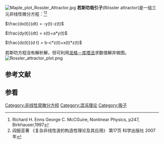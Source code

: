 [[File:Maple_plot_Rossler_Attractor.jpg|thumb]]
'''若斯叻吸引子'''(Rössler attractor)是一组三元非线性微分方程：<ref>Richard H. Enns George C. McCGuire, Nonlinear Physics, p247, Birkhauser,1997</ref><ref>阎振亚著 《复杂非线性波的构造性理论及其应用》 第17页 科学出版社 2007年</ref>

<math> \frac{dx(t)}{dt} = -y(t)-z(t)</math>

<math>\frac{dy(t)}{dt} = x(t)+a*y(t)</math>

<math>\frac{dz(t)}{d t} = b-c*z(t)+x(t)*z(t)</math>

若斯叻方程没有解析解，但可利用[[龙格－库塔法|龙格－库塔法]]求数值解并做图。
[[File:Rossler_attractor_plot.png|center]]
==参考文献==
<references/>

==参看==
{{Wikibooks|Maple/混沌#若斯叻吸引子|若斯叻吸引子}}

{{吸引子}}
{{混沌理论}}

[[Category:非线性常微分方程|Category:非线性常微分方程]]
[[Category:混沌理论|Category:混沌理论]]
[[Category:吸子|Category:吸子]]